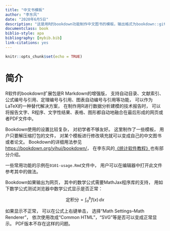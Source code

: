 ---
title: "中文书模板"
author: "李东风"
date: "2020年6月5日"
description: "这是用R的bookdown功能制作中文图书的模板，输出格式为bookdown::gitbook和bookdown::pdf_book."
documentclass: book
biblio-style: apa
bibliography: [mybib.bib]
link-citations: yes
---

```{r setup, include=FALSE}
knitr::opts_chunk$set(echo = TRUE)
```

# 简介 {-}


R软件的bookdown扩展包是R Markdown的增强版，
支持自动目录、文献索引、公式编号与引用、定理编号与引用、图表自动编号与引用等功能，
可以作为LaTeX的一种替代解决方案，
在制作用R进行数据分析建模的技术报告时，
可以将报告文字、R程序、文字性结果、表格、图形都自动地融合在最后形成的网页或者PDF文件中。

Bookdown使用的设置比较复杂，
对初学者不够友好。
这里制作了一些模板，
用户只要解压缩打包的文件，
对某个模板进行修改填充就可以变成自己的中文图书或者论文。
Bookdown的详细用法参见<https://bookdown.org/yihui/bookdown/>，
在李东风的[《统计软件教程》](http://www.math.pku.edu.cn/teachers/lidf/docs/Rbook/html/_Rbook/index.html)也有部分介绍。

一些常用功能的示例在`0101-usage.Rmd`文件中，
用户可以在编辑器中打开此文件参考其中的做法。

Bookdown如果输出为网页，
其中的数学公式需要MathJax程序库的支持，
用如下数学公式测试浏览器中数学公式显示是否正常：

$$
\text{定积分} = \int_a^b f(x) \,dx
$$

如果显示不正常，
可以在公式上右键单击，
选择“Math Settings--Math Renderer”，
依次使用改成“Common HTML”，“SVG”等是否可以变成正常显示。
PDF版本不存在这样的问题。





